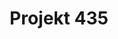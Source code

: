 ---
title: Projekt 435
img: https://source.unsplash.com/random/1080×720
order: 6
teaser: Lorem ipsum
---